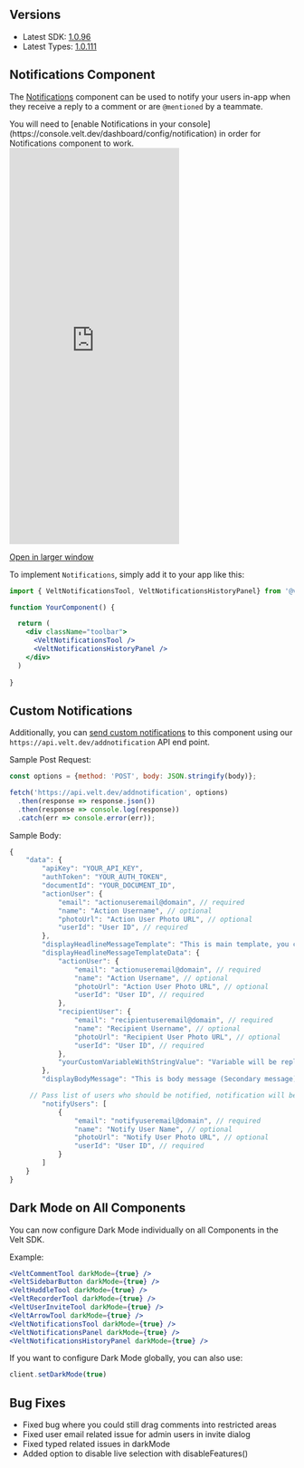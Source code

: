 ## Versions

- Latest SDK: [1.0.96](https://www.npmjs.com/package/@veltdev/react)
- Latest Types: [1.0.111](https://www.npmjs.com/package/@veltdev/types)

## Notifications Component

The [Notifications](/async-collaboration/notifications/setup) component can be used to notify your users in-app when they receive a reply to a comment or are `@mentioned` by a teammate.

<Info>
You will need to [enable Notifications in your console](https://console.velt.dev/dashboard/config/notification) in order for Notifications component to work.
</Info>

<Frame>
<iframe
      src="https://landing-page-demo-velt.vercel.app/?feature=notifications"
      allow="camera; microphone"
      scrolling="no"
      frameBorder="0"
      className="w-full"
      height="700px"
    ></iframe>
</Frame>

[Open in larger window](https://landing-page-demo-velt.vercel.app/?feature=notifications)


To implement `Notifications`, simply add it to your app like this:


```jsx React / Next.js
import { VeltNotificationsTool, VeltNotificationsHistoryPanel} from '@veltdev/react';

function YourComponent() {

  return (
    <div className="toolbar">
      <VeltNotificationsTool />
      <VeltNotificationsHistoryPanel />
    </div>
  )
  
}
```

## Custom Notifications

Additionally, you can [send custom notifications](/async-collaboration/notifications/api-add-notification) to this component using our  `https://api.velt.dev/addnotification` API end point.


Sample Post Request:
```jsx
const options = {method: 'POST', body: JSON.stringify(body)};

fetch('https://api.velt.dev/addnotification', options)
  .then(response => response.json())
  .then(response => console.log(response))
  .catch(err => console.error(err));
```

Sample Body:
```jsx
{
    "data": {
        "apiKey": "YOUR_API_KEY",
        "authToken": "YOUR_AUTH_TOKEN",
        "documentId": "YOUR_DOCUMENT_ID", 
        "actionUser": {
            "email": "actionuseremail@domain", // required
            "name": "Action Username", // optional
            "photoUrl": "Action User Photo URL", // optional
            "userId": "User ID", // required
        },
        "displayHeadlineMessageTemplate": "This is main template, you can pass variables using curly brackets like this: {actionUser}, {recipientUser}, {yourCustomVariableWithStringValue}",
        "displayHeadlineMessageTemplateData": {
            "actionUser": {
                "email": "actionuseremail@domain", // required
                "name": "Action Username", // optional
                "photoUrl": "Action User Photo URL", // optional
                "userId": "User ID", // required
            },
            "recipientUser": {
                "email": "recipientuseremail@domain", // required
                "name": "Recipient Username", // optional
                "photoUrl": "Recipient User Photo URL", // optional
                "userId": "User ID", // required
            },
            "yourCustomVariableWithStringValue": "Variable will be replaced with this text"
        },
        "displayBodyMessage": "This is body message (Secondary message)",

	 // Pass list of users who should be notified, notification will be shown to all the users in all section in notification panel and notification history panel, but it will be shown in 'forYou' section also to notifyUsers.
        "notifyUsers": [
            {
                "email": "notifyuseremail@domain", // required
                "name": "Notify User Name", // optional
                "photoUrl": "Notify User Photo URL", // optional
                "userId": "User ID", // required
            }
        ]
    }
}
```


## Dark Mode on All Components

You can now configure Dark Mode individually on all Components in the Velt SDK.

Example:


```jsx
<VeltCommentTool darkMode={true} />
<VeltSidebarButton darkMode={true} />
<VeltHuddleTool darkMode={true} />
<VeltRecorderTool darkMode={true} />
<VeltUserInviteTool darkMode={true} />
<VeltArrowTool darkMode={true} />
<VeltNotificationsTool darkMode={true} />
<VeltNotificationsPanel darkMode={true} />
<VeltNotificationsHistoryPanel darkMode={true} />
```

If you want to configure Dark Mode globally, you can also use:

```jsx
client.setDarkMode(true)
```


## Bug Fixes

- Fixed bug where you could still drag comments into restricted areas
- Fixed user email related issue for admin users in invite dialog
- Fixed typed related issues in darkMode
- Added option to disable live selection with disableFeatures()

